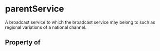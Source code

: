 # parentService

A broadcast service to which the broadcast service may belong to such as regional variations of a national channel.

## Property of



